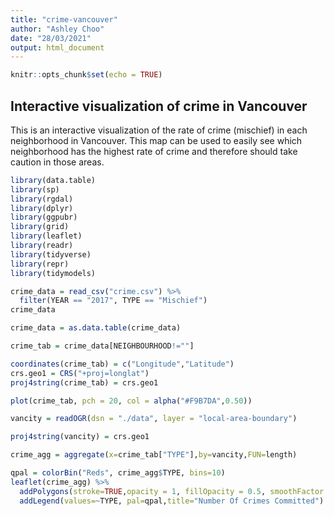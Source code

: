 ```yaml
---
title: "crime-vancouver"
author: "Ashley Choo"
date: "28/03/2021"
output: html_document
---
```


```r
knitr::opts_chunk$set(echo = TRUE)
```

## Interactive visualization of crime in Vancouver


This is an interactive visualization of the rate of crime (mischief) in each neighborhood in Vancouver. This map can be used to easily see which neighborhood has the highest rate of crime and therefore should take caution in those areas.

```r
library(data.table)
library(sp)
library(rgdal)
library(dplyr)
library(ggpubr)
library(grid)
library(leaflet)
library(readr)
library(tidyverse)
library(repr)
library(tidymodels)


```

```r
crime_data = read_csv("crime.csv") %>%
  filter(YEAR == "2017", TYPE == "Mischief")
crime_data
```

```r
crime_data = as.data.table(crime_data)
```

```r
crime_tab = crime_data[NEIGHBOURHOOD!=""]
```

```r
coordinates(crime_tab) = c("Longitude","Latitude")
crs.geo1 = CRS("+proj=longlat")
proj4string(crime_tab) = crs.geo1
```

```r
plot(crime_tab, pch = 20, col = alpha("#F9B7DA",0.50))
```

```r
vancity = readOGR(dsn = "./data", layer = "local-area-boundary")
```
```r
proj4string(vancity) = crs.geo1
```

```r
crime_agg = aggregate(x=crime_tab["TYPE"],by=vancity,FUN=length)

qpal = colorBin("Reds", crime_agg$TYPE, bins=10)
leaflet(crime_agg) %>%
  addPolygons(stroke=TRUE,opacity = 1, fillOpacity = 0.5, smoothFactor = 0.5,color="black",fillColor = ~qpal(TYPE),weight = 1) %>%
  addLegend(values=~TYPE, pal=qpal,title="Number Of Crimes Committed")

```
